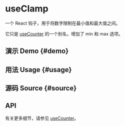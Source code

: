 # useClamp


<HooksType category="State" />

一个 React 钩子，用于将数字限制在最小值和最大值之间。

它只是 [useCounter](/reference/use-counter) 的一个别名，增加了 min 和 max 选项。

## 演示 Demo \{#demo}


<App />

## 用法 Usage \{#usage}



## 源码 Source \{#source}


<Source />

## API

有关更多细节，请参见 [useCounter](/reference/use-counter)。
